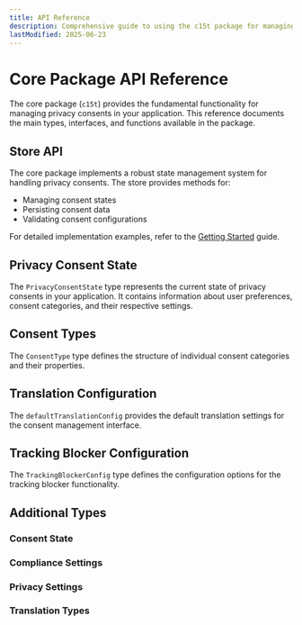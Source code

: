 ```yaml
---
title: API Reference
description: Comprehensive guide to using the c15t package for managing privacy consents.
lastModified: 2025-06-23
---
```


# Core Package API Reference

The core package (`c15t`) provides the fundamental functionality for managing privacy consents in your application. This reference documents the main types, interfaces, and functions available in the package.

## Store API

The core package implements a robust state management system for handling privacy consents. The store provides methods for:

- Managing consent states
- Persisting consent data
- Validating consent configurations

For detailed implementation examples, refer to the [Getting Started](/docs/javascript/quickstart) guide.

## Privacy Consent State

The `PrivacyConsentState` type represents the current state of privacy consents in your application. It contains information about user preferences, consent categories, and their respective settings.

<AutoTypeTable path="./packages/core/src/index.ts" name="PrivacyConsentState" />

## Consent Types

The `ConsentType` type defines the structure of individual consent categories and their properties.

<AutoTypeTable path="pac/src/index.ts" name="ConsentType" />

 ## Translation Configuration

The `defaultTranslationConfig` provides the default translation settings for the consent management interface.

<AutoTypeTable path="./packages/core/src/index.ts" name="TranslationConfig" /> 

## Tracking Blocker Configuration

The `TrackingBlockerConfig` type defines the configuration options for the tracking blocker functionality.

<AutoTypeTable path="./packages/core/src/index.ts" name="TrackingBlockerConfig" />

## Additional Types

### Consent State
<AutoTypeTable path="./packages/core/src/index.ts" name="ConsentState" />

### Compliance Settings
<AutoTypeTable path="./packages/core/src/index.ts" name="ComplianceSettings" />

### Privacy Settings
<AutoTypeTable path="./packages/core/src/index.ts" name="PrivacySettings" />

### Translation Types
<AutoTypeTable path="./packages/core/src/index.ts" name="TranslationConfig" />
<AutoTypeTable path="./packages/core/src/index.ts" name="Translations" />

